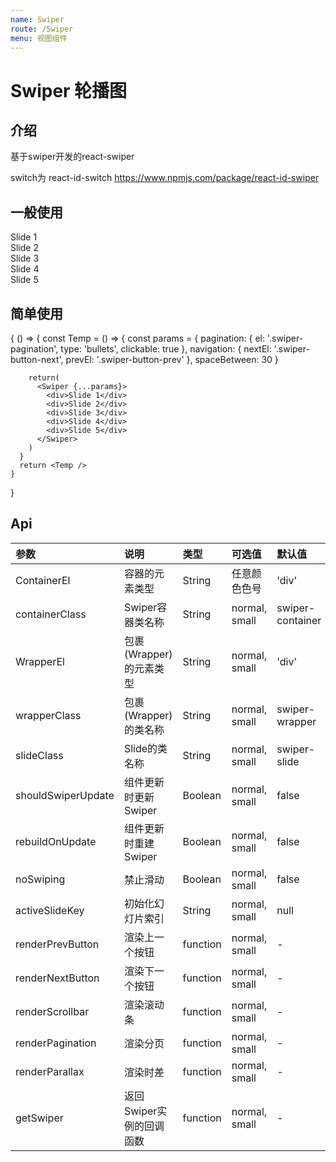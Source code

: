 ```yaml
---
name: Swiper
route: /Swiper
menu: 视图组件
---
```






 

# Swiper 轮播图 


## 介绍
基于swiper开发的react-swiper

switch为 react-id-switch
https://www.npmjs.com/package/react-id-swiper

## 一般使用
<Playground>
  <Swiper>
    <div>Slide 1</div>
    <div>Slide 2</div>
    <div>Slide 3</div>
    <div>Slide 4</div>
    <div>Slide 5</div>
  </Swiper>
</Playground>

## 简单使用
<Playground>
  {
    () => {
      const Temp = () => {
        const params = {
          pagination: {
            el: '.swiper-pagination',
            type: 'bullets',
            clickable: true
          },
          navigation: {
            nextEl: '.swiper-button-next',
            prevEl: '.swiper-button-prev'
          },
          spaceBetween: 30
        }
      
        return(
          <Swiper {...params}>
            <div>Slide 1</div>
            <div>Slide 2</div>
            <div>Slide 3</div>
            <div>Slide 4</div>
            <div>Slide 5</div>
          </Swiper>
        )
      }
      return <Temp />
    }
  }
</Playground>


## Api
| 参数 | 说明 | 类型 | 可选值 | 默认值 |
| :--- | :--- | :---- | :--- | :---- |
| ContainerEl | 容器的元素类型 | String | 任意颜色色号 | 'div'
| containerClass | Swiper容器类名称 | String  | normal, small |  swiper-container
| WrapperEl | 包裹(Wrapper)的元素类型 | String  | normal, small |  'div'
| wrapperClass | 包裹(Wrapper)的类名称 | String  | normal, small |  swiper-wrapper	
| slideClass | Slide的类名称 | String  | normal, small |  swiper-slide
| shouldSwiperUpdate | 组件更新时更新Swiper | Boolean  | normal, small |  false
| rebuildOnUpdate | 组件更新时重建Swiper | Boolean  | normal, small |  false
| noSwiping | 禁止滑动 | Boolean  | normal, small |  false
| activeSlideKey | 初始化幻灯片索引 | String  | normal, small |  null
| renderPrevButton | 渲染上一个按钮 | function  | normal, small |  -
| renderNextButton | 渲染下一个按钮 | function  | normal, small |  -
| renderScrollbar | 渲染滚动条 | function  | normal, small |  -
| renderPagination | 渲染分页 | function  | normal, small |  -
| renderParallax | 渲染时差 | function  | normal, small |  -
| getSwiper | 返回Swiper实例的回调函数 | function  | normal, small |  -